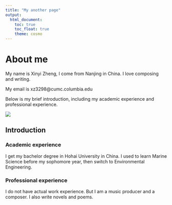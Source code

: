 ```yaml
---
title: "My another page"
output: 
  html_document:
    toc: true
    toc_float: true
    theme: cosmo
---
```


# About me
My name is Xinyi Zheng, I come from Nanjing in China. I love composing and writing. 

My email is xz3298@cumc.columbia.edu

Below is my brief introduction, including my academic experience and professional experience.

![](image/rev.png)

## Introduction{.tabset}

### Academic experience

I get my bachelor degree in Hohai University in China. I used to learn Marine Science before my sophomore year, then switch to Environmental Engineering.

### Professional experience

I do not have actual work experience. But I am a music producer and a composer. I also write novels and poems.

